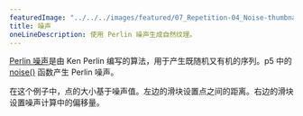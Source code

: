 ---
featuredImage: "../../../images/featured/07_Repetition-04_Noise-thumbnail.png"
title: 噪声
oneLineDescription: 使用 Perlin 噪声生成自然纹理。
---

<a href="https://en.wikipedia.org/wiki/Perlin_noise" target="_blank">Perlin 噪声</a>是由 Ken Perlin 编写的算法，用于产生既随机又有机的序列。p5 中的 <a href="https://p5js.org/reference/#/p5/noise" target="_blank">noise()</a> 函数产生 Perlin 噪声。

在这个例子中，点的大小基于噪声值。左边的滑块设置点之间的距离。右边的滑块设置噪声计算中的偏移量。
